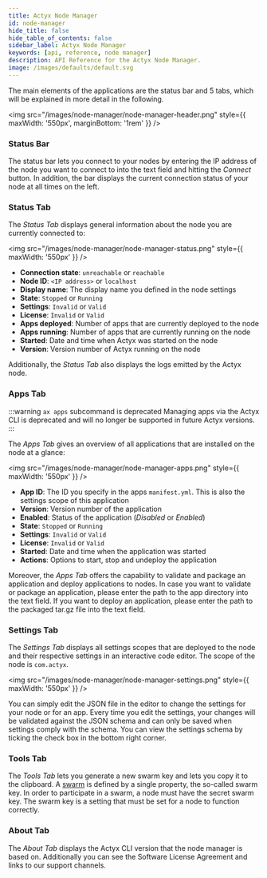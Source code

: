 ```yaml
---
title: Actyx Node Manager
id: node-manager
hide_title: false
hide_table_of_contents: false
sidebar_label: Actyx Node Manager
keywords: [api, reference, node manager]
description: API Reference for the Actyx Node Manager.
image: /images/defaults/default.svg
---
```


The main elements of the applications are the status bar and 5 tabs, which will be explained in more detail in the following.

<img
  src="/images/node-manager/node-manager-header.png"
  style={{ maxWidth: '550px', marginBottom: '1rem' }}
/>

### Status Bar

The status bar lets you connect to your nodes by entering the IP address of the node you want to connect to into the text field and hitting the _Connect_ button.
In addition, the bar displays the current connection status of your node at all times on the left.

### Status Tab

The _Status Tab_ displays general information about the node you are currently connected to:

<img src="/images/node-manager/node-manager-status.png" style={{ maxWidth: '550px' }} />

- **Connection state**: `unreachable` or `reachable`
- **Node ID**: `<IP address>` or `localhost`
- **Display name**: The display name you defined in the node settings
- **State**: `Stopped` or `Running`
- **Settings**: `Invalid` or `Valid`
- **License**: `Invalid` or `Valid`
- **Apps deployed**: Number of apps that are currently deployed to the node
- **Apps running**: Number of apps that are currently running on the node
- **Started**: Date and time when Actyx was started on the node
- **Version**: Version number of Actyx running on the node

Additionally, the _Status Tab_ also displays the logs emitted by the Actyx node.

### Apps Tab

<!-- TODO NKI: replace with correct link -->

:::warning `ax apps` subcommand is deprecated
Managing apps via the Actyx CLI is deprecated and will no longer be supported in future Actyx versions.
:::

The _Apps Tab_ gives an overview of all applications that are installed on the node at a glance:

<img src="/images/node-manager/node-manager-apps.png" style={{ maxWidth: '550px' }} />

- **App ID**: The ID you specify in the apps `manifest.yml`. This is also the settings scope of this application
- **Version**: Version number of the application
- **Enabled**: Status of the application (_Disabled_ or _Enabled_)
- **State**: `Stopped` or `Running`
- **Settings**: `Invalid` or `Valid`
- **License**: `Invalid` or `Valid`
- **Started**: Date and time when the application was started
- **Actions**: Options to start, stop and undeploy the application

Moreover, the _Apps Tab_ offers the capability to validate and package an application and deploy applications to nodes.
In case you want to validate or package an application, please enter the path to the app directory into the text field.
If you want to deploy an application, please enter the path to the packaged tar.gz file into the text field.

### Settings Tab

The _Settings Tab_ displays all settings scopes that are deployed to the node and their respective settings in an interactive code editor.
The scope of the node is `com.actyx`.

<img src="/images/node-manager/node-manager-settings.png" style={{ maxWidth: '550px' }} />

You can simply edit the JSON file in the editor to change the settings for your node or for an app.
Every time you edit the settings, your changes will be validated against the JSON schema and can only be saved when settings comply with the schema.
You can view the settings schema by ticking the check box in the bottom right corner.

### Tools Tab

The _Tools Tab_ lets you generate a new swarm key and lets you copy it to the clipboard.
A [swarm](../how-to/swarms/setup-swarm.mdx) is defined by a single property, the so-called swarm key.
In order to participate in a swarm, a node must have the secret swarm key.
The swarm key is a setting that must be set for a node to function correctly.

### About Tab

The _About Tab_ displays the Actyx CLI version that the node manager is based on.
Additionally you can see the Software License Agreement and links to our support channels.
